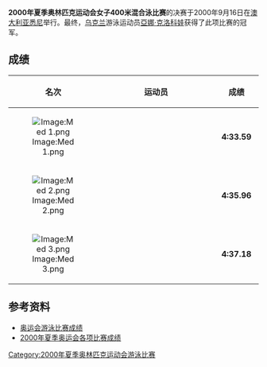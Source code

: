 {{2000年夏季奥林匹克运动会游泳比赛}}
'''2000年夏季奥林匹克运动会女子400米混合泳比赛'''的决赛于2000年9月16日在[[澳大利亚|澳大利亚]][[悉尼|悉尼]]举行。最终，[[乌克兰|乌克兰]]游泳运动员[[亞娜·克洛科娃|亞娜·克洛科娃]]获得了此项比赛的冠军。

==成绩==
{| bgcolor="#f7f8ff" cellpadding="3" cellspacing="0" border="1" style="font-size: 92%; border: gray solid 1,5px; border-collapse: collapse;"
|- bgcolor="#efefef"
! 名次
!align="center" style="width: 20em"|运动员
!align="center" style="width: 5em"|成绩
|-
|align="center"|[[Image:Med_1.png|Image:Med 1.png]]
|{{flagIOCathlete|[[亞娜·克洛科娃|亞娜·克洛科娃]]|UKR|2000年夏季}}
|align="center"|'''4:33.59'''
|-
|align="center"|[[Image:Med_2.png|Image:Med 2.png]]
|{{flagIOCathlete|[[田岛宁子|田岛宁子]]|JPN|2000年夏季}}
|align="center"|'''4:35.96'''
|-
|align="center"|[[Image:Med_3.png|Image:Med 3.png]]
|{{flagIOCathlete|[[比阿特丽斯·克什拉鲁|比阿特丽斯·克什拉鲁]]|ROU|2000年夏季}}
|align="center"|'''4:37.18'''
|}

==参考资料==
* [http://www.usaswimming.org/USASWeb/_Rainbow/2000%20Olympics/6491324e-f89a-428d-a3a5-72190602d288/2000_olympics_200mback_men.html 奥运会游泳比赛成绩] {{Wayback|url=http://www.usaswimming.org/USASWeb/_Rainbow/2000%20Olympics/6491324e-f89a-428d-a3a5-72190602d288/2000_olympics_200mback_men.html |date=20070930185441 }}
* [https://web.archive.org/web/20100606071339/http://www.schoolsports.com.cn/info/info.asp?info_ID=2814 2000年夏季奥运会各项比赛成绩]
[[Category:2000年夏季奥林匹克运动会游泳比赛|Category:2000年夏季奥林匹克运动会游泳比赛]]